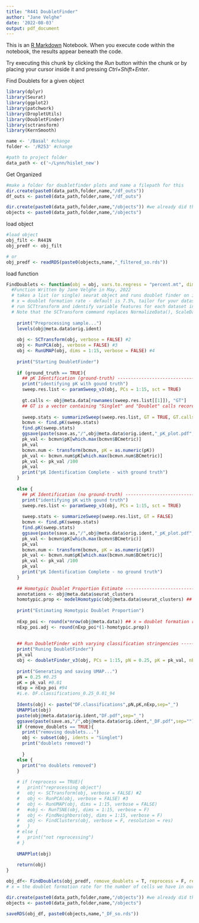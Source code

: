 ```yaml
---
title: "R441 DoubletFinder"
author: "Jane Velghe"
date: '2022-08-03'
output: pdf_document
---
```


This is an [R Markdown](http://rmarkdown.rstudio.com) Notebook. When you execute code within the notebook, the results appear beneath the code. 

Try executing this chunk by clicking the *Run* button within the chunk or by placing your cursor inside it and pressing *Ctrl+Shift+Enter*. 

Find Doublets for a given object
```r
library(dplyr)
library(Seurat)
library(ggplot2)
library(patchwork)
library(DropletUtils)
library(DoubletFinder)
library(sctransform)
library(KernSmooth)
```


```r
name <- '/Basal' #change
folder <- '/R253' #change
```


```r
#path to project folder
data_path <- c('~/Lynn/hislet_new')
```

Get Organized
```r
#make a folder for doubletfinder plots and name a filepath for this
dir.create(paste0(data_path,folder,name,"/df_outs"))
df_outs <- paste0(data_path,folder,name,"/df_outs")

dir.create(paste0(data_path,folder,name,"/objects")) #we already did this
objects <- paste0(data_path,folder,name,"/objects")
```

load object
```r
#load object
obj_filt <- R441N
obj_predf <- obj_filt

# or
obj_predf <- readRDS(paste0(objects,name,"_filtered_so.rds"))
```

load function
```r
FindDoublets <- function(obj = obj, vars.to.regress = "percent.mt", dims = 1:15, x = 0.08, PCs = 1:15, ground_truth = F, save.as = getwd(), remove_doublets = FALSE, reprocess = FALSE, res = 0.1){
  #Function Written by Jane Velghe in May, 2022
  # takes a list (or single) seurat object and runs doublet finder on it
  # x = doublet formation rate - default is 7.5%, tailor for your dataset
  # run SCTtransform and identify variable features for each dataset independently
  # Note that the SCTransform command replaces NormalizeData(), ScaleData(), and FindVariableFeatures()
  
    print("Preprocessing sample...")
    levels(obj@meta.data$orig.ident)
    
    obj <- SCTransform(obj, verbose = FALSE) #2
    obj <- RunPCA(obj, verbose = FALSE) #3
    obj <- RunUMAP(obj, dims = 1:15, verbose = FALSE) #4
    
    print("Starting DoubletFinder")
    
    if (ground_truth == TRUE){
      ## pK Identification (ground-truth) ----------------------------------
      print("identifying pK with gound truth")
      sweep.res.list <- paramSweep_v3(obj, PCs = 1:15, sct = TRUE)
      
      gt.calls <- obj@meta.data[rownames(sweep.res.list[[1]]), "GT"]
      ## GT is a vector containing "Singlet" and "Doublet" calls recorded using sample multiplexing classification and/or in silico geneotyping results 
      
      sweep.stats <- summarizeSweep(sweep.res.list, GT = TRUE, GT.calls = gt.calls)
      bcmvn <- find.pK(sweep.stats)
      find.pK(sweep.stats)
      ggsave(paste(save.as,"/",obj@meta.data$orig.ident,"_pK_plot.pdf",sep=""), device = "pdf", plot = last_plot(), height = 8, width = 10)      
      pk_val <- bcmvn$pK[which.max(bcmvn$BCmetric)]
      pk_val
      bcmvn.num <- transform(bcmvn, pK = as.numeric(pK))
      pk_val <- bcmvn.num$pK[which.max(bcmvn.num$BCmetric)]
      pk_val <- pk_val /100
      pk_val
      print("pK Identification Complete - with ground truth")
    } 
    
    else {
      ## pK Identification (no ground-truth) ------------------------------
      print("identifying pK with gound truth")
      sweep.res.list <- paramSweep_v3(obj, PCs = 1:15, sct = TRUE)
      
      sweep.stats <- summarizeSweep(sweep.res.list, GT = FALSE)
      bcmvn <- find.pK(sweep.stats)
      find.pK(sweep.stats)
      ggsave(paste(save.as,"/",obj@meta.data$orig.ident,"_pK_plot.pdf",sep=""), device = "pdf", plot = last_plot(), height = 8, width = 10)
      pk_val <- bcmvn$pK[which.max(bcmvn$BCmetric)]
      pk_val
      bcmvn.num <- transform(bcmvn, pK = as.numeric(pK))
      pk_val <- bcmvn.num$pK[which.max(bcmvn.num$BCmetric)]
      pk_val <- pk_val /100
      pk_val
      print("pK Identification Complete - no ground truth")
    }
    
    ## Homotypic Doublet Proportion Estimate -------------------------------
    annotations <- obj@meta.data$seurat_clusters
    homotypic.prop <- modelHomotypic(obj@meta.data$seurat_clusters) ## ex: annotations <- object.list[i]@meta.data$ClusteringResults
    
    print("Estimating Homotypic Doublet Proportion")
    
    nExp_poi <- round(x*nrow(obj@meta.data)) ## x = doublet formation rate - Assuming 8%, tailor for your dataset
    nExp_poi.adj <- round(nExp_poi*(1-homotypic.prop))
    
    
    ## Run DoubletFinder with varying classification stringencies -----------------
    print("Runing DoubletFinder")
    pk_val
    obj <- doubletFinder_v3(obj, PCs = 1:15, pN = 0.25, pK = pk_val, nExp = nExp_poi, reuse.pANN = FALSE, sct = TRUE)
    
    print("Generating and saving UMAP...")
    pN = 0.25 #0.25
    pK = pk_val #0.01
    nExp = nExp_poi #94
    #i.e. DF.classifications_0.25_0.01_94
    
    Idents(obj) <- paste("DF.classifications",pN,pK,nExp,sep="_")
    UMAPPlot(obj)
    paste(obj@meta.data$orig.ident,"DF.pdf",sep="_")
    ggsave(paste(save.as,"/",obj@meta.data$orig.ident,"_DF.pdf",sep=""), device = "pdf", plot = last_plot(), height = 8, width = 10)
    if (remove_doublets == TRUE){
      print("removing doublets...")
      obj <- subset(obj, idents = "Singlet")
      print("doublets removed!")
      
      } 
    else {
      print("no doublets removed")
    }
    
    # if (reprocess == TRUE){
    #   print("reprocessing object")
    #   obj <- SCTransform(obj, verbose = FALSE) #2
    #   obj <- RunPCA(obj, verbose = FALSE) #3
    #   obj <- RunUMAP(obj, dims = 1:15, verbose = FALSE) 
    #   #obj <- RunTSNE(obj, dims = 1:15, verbose = F)
    #   obj <- FindNeighbors(obj, dims = 1:15, verbose = F)
    #   obj <- FindClusters(obj, verbose = F, resolution = res)
    #   } 
    # else {
    #   print("not reprocessing")
    # }
    
    UMAPPlot(obj)
    
    return(obj)
}
```

```r
obj_df<- FindDoublets(obj_predf, remove_doublets = T, reprocess = F, res = 0.5, x = 0.01, save.as = df_outs)
# x = the doublet formation rate for the number of cells we have in our data
```

```r
dir.create(paste0(data_path,folder,name,"/objects")) #we already did this
objects <- paste0(data_path,folder,name,"/objects")

saveRDS(obj_df, paste0(objects,name,"_DF_so.rds"))
```


